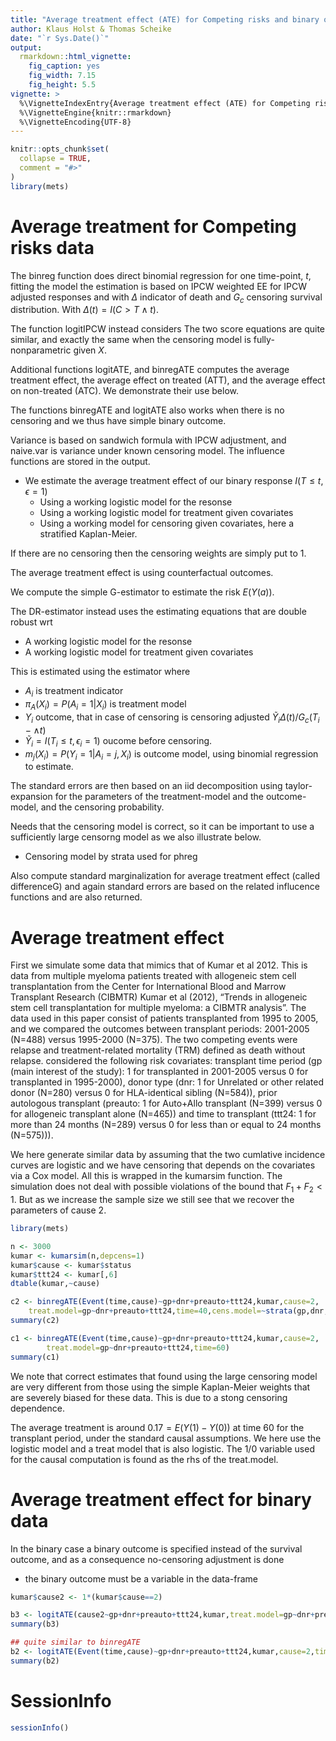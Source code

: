```yaml
---
title: "Average treatment effect (ATE) for Competing risks and binary outcomes"
author: Klaus Holst & Thomas Scheike
date: "`r Sys.Date()`"
output:
  rmarkdown::html_vignette:
    fig_caption: yes
    fig_width: 7.15
    fig_height: 5.5        
vignette: >
  %\VignetteIndexEntry{Average treatment effect (ATE) for Competing risks and binary outcomes}
  %\VignetteEngine{knitr::rmarkdown}
  %\VignetteEncoding{UTF-8}
---
```


```r
knitr::opts_chunk$set(
  collapse = TRUE,
  comment = "#>"
)
library(mets)
```


Average treatment for Competing risks data 
==========================================

The binreg function does direct binomial regression for one time-point, $t$, 
fitting the model 
\begin{align*}
P(T \leq t, \epsilon=1 | X )  & = \mbox{expit}( X^T beta),
\end{align*}
the estimation is based on IPCW weighted EE
\begin{align*}
 U(\beta) = &  X \left( \Delta(t) I(T \leq t, \epsilon=1 )/G_c(T \wedge t) - \mbox{expit}( X^T beta) \right) = 0 
\end{align*}
for IPCW adjusted responses and with $\Delta$ indicator of death and $G_c$ censoring survival
distribution. With $\Delta(t) = I( C > T \wedge t)$. 

The function logitIPCW instead considers 
\begin{align*}
 U(\beta) = &  X  \frac{\Delta(t)}{G_c(T \wedge t)} \left( I(T \leq t, \epsilon=1 ) - \mbox{expit}( X^T beta) \right) = 0.
\end{align*}
The two score equations are quite similar, and exactly the same when the censoring model is fully-nonparametric given $X$.

Additional functions logitATE, and binregATE computes the average treatment effect, the average effect on treated (ATT), and 
the average effect on non-treated (ATC). We demonstrate their use below. 

The functions binregATE and logitATE also works when there is no censoring and we thus have simple binary outcome. 

Variance is based on  sandwich formula with IPCW adjustment, and naive.var is variance 
under known censoring model. The influence functions are stored in the output. 

 - We estimate the average treatment effect of our binary response $I(T \leq t, \epsilon=1)$
   - Using a working logistic model for the resonse
   - Using a working logistic model for treatment given covariates
   - Using a working model for censoring given covariates, here  a stratified Kaplan-Meier.

If there are no censoring then the censoring weights are simply put to 1.

The average treatment effect is 
\begin{align*}
 E(Y(1) - Y(0)) 
\end{align*}
using counterfactual outcomes. 

We compute the simple G-estimator 
\begin{align*}
\sum  m_a(X_i) 
\end{align*}
to estimate the risk $E(Y(a))$. 

The DR-estimator instead uses the estimating equations that are double robust wrt 

   - A working logistic model for the resonse
   - A working logistic model for treatment given covariates

This is estimated using the estimator 
\begin{align*}
\sum \left[ \frac{A_i Y_i}{\pi_A(X_i)}-\frac{A_i - \pi_A(X_i)}{\pi_A(X_i)} m_1(X_i) \right]
   - \left[ \frac{(1-A_i) Y_i}{1-\pi_A(X_i)}+\frac{A_i - \pi_A(X_i)}{1-\pi_A(X_i)} m_0(X_i) \right]
\end{align*}
where

 - $A_i$ is treatment indicator
 - $\pi_A(X_i) = P(A_i=1|X_i)$ is treatment model 
 - $Y_i$ outcome, that in case of censoring is censoring adjusted $\tilde Y_i \Delta(t) /G_c(T_i- \wedge t)$
 - $\tilde Y_i = I(T_i \leq t, \epsilon_i=1)$ oucome before censoring.
 - $m_j(X_i)=P(Y_i=1| A_i=j,X_i)$ is outcome model, using binomial regression to estimate.

 The standard errors are then based on an iid decomposition using taylor-expansion for the
 parameters of the treatment-model and the outcome-model, and the censoring probability. 

 Needs that the censoring model is correct, so it can be important to use a sufficiently 
large censorng model as we also illustrate below. 

   - Censoring model by strata used for phreg 


Also compute standard marginalization for average treatment effect  (called differenceG) 
\begin{align*}
\sum \left[  m_1(X_i) - m_0(X_i) \right]
\end{align*}
and again standard errors are based on the related influcence functions and are also returned. 


Average treatment effect 
=========================

First we simulate some data that mimics that of Kumar et al 2012. 
This is data from multiple myeloma patients treated with allogeneic stem cell
transplantation from the Center for International Blood and Marrow Transplant Research
(CIBMTR) Kumar et al (2012), "Trends in allogeneic stem cell transplantation for multiple myeloma: a CIBMTR
analysis".  The data used in this paper consist of patients transplanted from 1995 to
2005, and we compared the outcomes between transplant periods: 2001-2005 (N=488)
versus 1995-2000 (N=375). The two competing events were
relapse and treatment-related mortality (TRM) defined as death without relapse.
\cite{kumar-2012} considered the following risk covariates: 
transplant time period (gp (main interest of the study): 1 for transplanted in
2001-2005 versus 0 for transplanted in 1995-2000), donor type (dnr: 1 for Unrelated or
other related donor (N=280) versus 0 for HLA-identical sibling (N=584)), prior
autologous transplant (preauto: 1 for Auto+Allo transplant (N=399) versus 0 for
allogeneic transplant alone (N=465)) and time to transplant (ttt24: 1 for more than 24 months (N=289) versus 0 for less than or
equal to 24 months (N=575))). 


We here generate similar data by assuming that the two cumlative incidence curves are logistic and we
have censoring that depends on the covariates via a Cox model. All this is wrapped in the kumarsim function. 
The simulation does not deal with possible violations of the bound that $F_1+F_2 < 1$. But as we increase the 
sample size we still see that we recover the parameters of cause 2. 


```r
library(mets) 

n <- 3000
kumar <- kumarsim(n,depcens=1)
kumar$cause <- kumar$status
kumar$ttt24 <- kumar[,6]
dtable(kumar,~cause)

c2 <- binregATE(Event(time,cause)~gp+dnr+preauto+ttt24,kumar,cause=2,
	treat.model=gp~dnr+preauto+ttt24,time=40,cens.model=~strata(gp,dnr,preauto,ttt24))
summary(c2)

c1 <- binregATE(Event(time,cause)~gp+dnr+preauto+ttt24,kumar,cause=2,
		treat.model=gp~dnr+preauto+ttt24,time=60)
summary(c1)
```

We note that correct estimates that found using the large censoring model are very different from those
using the simple Kaplan-Meier weights that are severely biased for these data.  This is due to a stong 
censoring dependence. 

The average treatment is around $0.17 = E(Y(1) - Y(0))$ at time 60 for the 
transplant period, under the standard causal assumptions. We here use the logistic model and a treat model
that is also logistic. The 1/0 variable used for the causal computation is found as the rhs of the treat.model. 


Average treatment effect for binary data
========================================

In the binary case a binary outcome is specified instead of the survival outcome, and as a
consequence no-censoring adjustment is done 

 - the binary outcome must be a variable in the data-frame 


```r

kumar$cause2 <- 1*(kumar$cause==2)

b3 <- logitATE(cause2~gp+dnr+preauto+ttt24,kumar,treat.model=gp~dnr+preauto+ttt24)
summary(b3)

## quite similar to binregATE
b2 <- logitATE(Event(time,cause)~gp+dnr+preauto+ttt24,kumar,cause=2,time=60,treat.model=gp~dnr+preauto+ttt24)
summary(b2)

```



SessionInfo
============


```r
sessionInfo()
```


